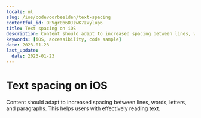 ```yaml
---
locale: nl
slug: /ios/codevoorbeelden/text-spacing
contentful_id: OFVgr0b6DJzwK7zVylup6
title: Text spacing on iOS
description: Content should adapt to increased spacing between lines, words, letters, and paragraphs.
keywords: [iOS, accessibility, code sample]
date: 2023-01-23
last_update:
  date: 2023-01-23
---
```


# Text spacing on iOS

Content should adapt to increased spacing between lines, words, letters, and paragraphs. This helps users with effectively reading text.

<CodeSample id="text-spacing" locale="nl" platform="ios"/>
